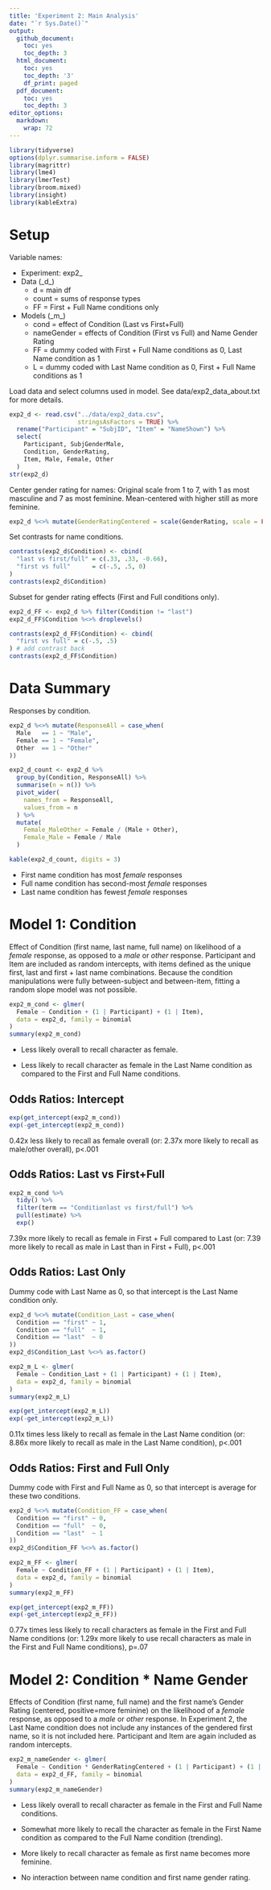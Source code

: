 ```yaml
---
title: 'Experiment 2: Main Analysis'
date: "`r Sys.Date()`"
output:
  github_document:
    toc: yes
    toc_depth: 3
  html_document:
    toc: yes
    toc_depth: '3'
    df_print: paged
  pdf_document:
    toc: yes
    toc_depth: 3
editor_options:
  markdown:
    wrap: 72
---
```


```r
library(tidyverse)
options(dplyr.summarise.inform = FALSE)
library(magrittr)
library(lme4)
library(lmerTest)
library(broom.mixed)
library(insight)
library(kableExtra)
```

# Setup

Variable names:

-   Experiment: exp2\_
-   Data (\_d\_)
    -   d = main df
    -   count = sums of response types
    -   FF = First + Full Name conditions only
-   Models (\_m\_)
    -   cond = effect of Condition (Last vs First+Full)
    -   nameGender = effects of Condition (First vs Full) and Name
        Gender Rating
    -   FF = dummy coded with First + Full Name conditions as 0, Last
        Name condition as 1
    -   L = dummy coded with Last Name condition as 0, First + Full Name
        conditions as 1

Load data and select columns used in model. See data/exp2_data_about.txt
for more details.

```r
exp2_d <- read.csv("../data/exp2_data.csv",
                   stringsAsFactors = TRUE) %>%
  rename("Participant" = "SubjID", "Item" = "NameShown") %>%
  select(
    Participant, SubjGenderMale,
    Condition, GenderRating,
    Item, Male, Female, Other
  )
str(exp2_d)
```

Center gender rating for names: Original scale from 1 to 7, with 1 as
most masculine and 7 as most feminine. Mean-centered with higher still
as more feminine.

```r
exp2_d %<>% mutate(GenderRatingCentered = scale(GenderRating, scale = FALSE))
```

Set contrasts for name conditions.

```r
contrasts(exp2_d$Condition) <- cbind(
  "last vs first/full" = c(.33, .33, -0.66),
  "first vs full"      = c(-.5, .5, 0)
)
contrasts(exp2_d$Condition)
```

Subset for gender rating effects (First and Full conditions only).

```r
exp2_d_FF <- exp2_d %>% filter(Condition != "last")
exp2_d_FF$Condition %<>% droplevels()

contrasts(exp2_d_FF$Condition) <- cbind(
  "first vs full" = c(-.5, .5)
) # add contrast back
contrasts(exp2_d_FF$Condition)
```

# Data Summary

Responses by condition.

```r
exp2_d %<>% mutate(ResponseAll = case_when(
  Male   == 1 ~ "Male",
  Female == 1 ~ "Female",
  Other  == 1 ~ "Other"
))

exp2_d_count <- exp2_d %>%
  group_by(Condition, ResponseAll) %>%
  summarise(n = n()) %>%
  pivot_wider(
    names_from = ResponseAll,
    values_from = n
  ) %>%
  mutate(
    Female_MaleOther = Female / (Male + Other),
    Female_Male = Female / Male
  )

kable(exp2_d_count, digits = 3)
```

-   First name condition has most *female* responses
-   Full name condition has second-most *female* responses
-   Last name condition has fewest *female* responses

# Model 1: Condition

Effect of Condition (first name, last name, full name) on likelihood of
a *female* response, as opposed to a *male* or *other* response.
Participant and Item are included as random intercepts, with items
defined as the unique first, last and first + last name combinations.
Because the condition manipulations were fully between-subject and
between-item, fitting a random slope model was not possible.

```r
exp2_m_cond <- glmer(
  Female ~ Condition + (1 | Participant) + (1 | Item),
  data = exp2_d, family = binomial
)
summary(exp2_m_cond)
```

-   Less likely overall to recall character as female.

-   Less likely to recall character as female in the Last Name condition
    as compared to the First and Full Name conditions.

## Odds Ratios: Intercept

```r
exp(get_intercept(exp2_m_cond))
exp(-get_intercept(exp2_m_cond))
```

0.42x less likely to recall as female overall (or: 2.37x more likely to
recall as male/other overall), p\<.001

## Odds Ratios: Last vs First+Full

```r
exp2_m_cond %>%
  tidy() %>%
  filter(term == "Conditionlast vs first/full") %>%
  pull(estimate) %>%
  exp()
```

7.39x more likely to recall as female in First + Full compared to Last
(or: 7.39 more likely to recall as male in Last than in First + Full),
p\<.001

## Odds Ratios: Last Only

Dummy code with Last Name as 0, so that intercept is the Last Name
condition only.

```r
exp2_d %<>% mutate(Condition_Last = case_when(
  Condition == "first" ~ 1,
  Condition == "full"  ~ 1,
  Condition == "last"  ~ 0
))
exp2_d$Condition_Last %<>% as.factor()
```

```r
exp2_m_L <- glmer(
  Female ~ Condition_Last + (1 | Participant) + (1 | Item),
  data = exp2_d, family = binomial
)
summary(exp2_m_L)
```

```r
exp(get_intercept(exp2_m_L))
exp(-get_intercept(exp2_m_L))
```

0.11x times less likely to recall as female in the Last Name condition
(or: 8.86x more likely to recall as male in the Last Name condition),
p\<.001

## Odds Ratios: First and Full Only

Dummy code with First and Full Name as 0, so that intercept is average
for these two conditions.

```r
exp2_d %<>% mutate(Condition_FF = case_when(
  Condition == "first" ~ 0,
  Condition == "full"  ~ 0,
  Condition == "last"  ~ 1
))
exp2_d$Condition_FF %<>% as.factor()
```

```r
exp2_m_FF <- glmer(
  Female ~ Condition_FF + (1 | Participant) + (1 | Item),
  data = exp2_d, family = binomial
)
summary(exp2_m_FF)
```

```r
exp(get_intercept(exp2_m_FF))
exp(-get_intercept(exp2_m_FF))
```

0.77x times less likely to recall characters as female in the First and
Full Name conditions (or: 1.29x more likely to use recall characters as
male in the First and Full Name conditions), p=.07

# Model 2: Condition \* Name Gender

Effects of Condition (first name, full name) and the first name's Gender
Rating (centered, positive=more feminine) on the likelihood of a
*female* response, as opposed to a *male* or *other* response. In
Experiment 2, the Last Name condition does not include any instances of
the gendered first name, so it is not included here. Participant and
Item are again included as random intercepts.

```r
exp2_m_nameGender <- glmer(
  Female ~ Condition * GenderRatingCentered + (1 | Participant) + (1 | Item),
  data = exp2_d_FF, family = binomial
)
summary(exp2_m_nameGender)
```

-   Less likely overall to recall character as female in the First and
    Full Name conditions.

-   Somewhat more likely to recall the character as female in the First
    Name condition as compared to the Full Name condition (trending).

-   More likely to recall character as female as first name becomes more
    feminine.

-   No interaction between name condition and first name gender rating.
